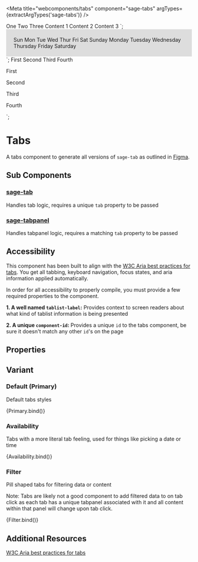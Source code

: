 

<Meta title="webcomponents/tabs" component="sage-tabs" argTypes={extractArgTypes('sage-tabs')} />

<sage-tabs active-tab=${args.activeTab} variant=${args.variant} component-id="primary">
  <sage-tab tab="one">One</sage-tab>
  <sage-tab tab="two">Two</sage-tab>
  <sage-tab tab="three">Three</sage-tab>
  <sage-tabpanel tab="one">Content 1</sage-tabpanel>
  <sage-tabpanel tab="two">Content 2</sage-tabpanel>
  <sage-tabpanel tab="three">Content 3</sage-tabpanel>
</sage-tabs>
`;

<div style="background-color: #ddd; padding: 20px;">
  <sage-tabs active-tab=${args.activeTab} variant=${args.variant} component-id="availability">
    <sage-tab tab="sunday">Sun</sage-tab>
    <sage-tab tab="monday">Mon</sage-tab>
    <sage-tab tab="tuesday">Tue</sage-tab>
    <sage-tab tab="wednesday">Wed</sage-tab>
    <sage-tab tab="thursday">Thur</sage-tab>
    <sage-tab tab="friday">Fri</sage-tab>
    <sage-tab tab="saturday">Sat</sage-tab>
    <sage-tabpanel tab="sunday">Sunday</sage-tabpanel>
    <sage-tabpanel tab="monday">Monday</sage-tabpanel>
    <sage-tabpanel tab="tuesday">Tuesday</sage-tabpanel>
    <sage-tabpanel tab="wednesday">Wednesday</sage-tabpanel>
    <sage-tabpanel tab="thursday">Thursday</sage-tabpanel>
    <sage-tabpanel tab="friday">Friday</sage-tabpanel>
    <sage-tabpanel tab="saturday">Saturday</sage-tabpanel>
  </sage-tabs>
</div>
`;

<sage-tabs active-tab=${args.activeTab} variant=${args.variant} component-id="filter">
  <sage-tab tab="first">First</sage-tab>
  <sage-tab tab="second">Second</sage-tab>
  <sage-tab tab="third">Third</sage-tab>
  <sage-tab tab="fourth">Fourth</sage-tab>
  <sage-tabpanel tab="first">
    <p>First</p>
  </sage-tabpanel>
  <sage-tabpanel tab="second">
    <p>Second</p>
  </sage-tabpanel>
  <sage-tabpanel tab="third">
    <p>Third</p>
  </sage-tabpanel>
  <sage-tabpanel tab="fourth">
    <p>Fourth</p>
  </sage-tabpanel>
</sage-tabs>
`;

# Tabs

A tabs component to generate all versions of `sage-tab` as outlined in [Figma](https://www.figma.com/file/sMbtLUHSt2vfKgKjyQ3052/%F0%9F%A7%A9-Sage-components?node-id=488%3A43471&t=5FtThY98rugq7hGi-1).

## Sub Components

### [sage-tab](/docs/webcomponents-tab--default-story)

Handles tab logic, requires a unique `tab` property to be passed

### [sage-tabpanel](/docs/webcomponents-tabpanel--default-story)

Handles tabpanel logic, requires a matching `tab` property to be passed

## Accessibility

This component has been built to align with the [W3C Aria best practices for tabs](https://www.w3.org/WAI/ARIA/apg/patterns/tabs/). You get all tabbing, keyboard navigation, focus states, and aria information applied automatically.

In order for all accessibility to properly compile, you must provide a few required properties to the component. 

**1. A well named `tablist-label`:** Provides context to screen readers about what kind of tablist information is being presented

**2. A unique `component-id`:** Provides a unique `id` to the tabs component, be sure it doesn't match any other `id`'s on the page

## Properties

<ArgsTable of="sage-tabs" />

## Variant

### Default (Primary)

Default tabs styles

<Canvas>
  <Story name="primary" args={{
    activeTab: "two",
    variant: 'primary',
  }}>
    {Primary.bind()}
  </Story>
</Canvas>

### Availability

Tabs with a more literal tab feeling, used for things like picking a date or time

<Canvas>
  <Story name="availability" args={{
    activeTab: "monday",
    variant: 'availability',
  }}>
    {Availability.bind()}
  </Story>
</Canvas>

### Filter

Pill shaped tabs for filtering data or content

Note: Tabs are likely not a good component to add filtered data to on tab click as each tab has a unique tabpanel associated with it and all content within that panel will change upon tab click.

<Canvas>
  <Story name="filter" args={{
    activeTab: "second",
    variant: 'filter',
  }}>
    {Filter.bind()}
  </Story>
</Canvas>

## Additional Resources

[W3C Aria best practices for tabs](https://www.w3.org/WAI/ARIA/apg/patterns/tabs/)
